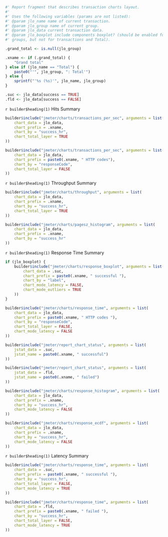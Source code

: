 ```r

#' Report fragment that describes transaction charts layout.
#' 
#' Uses the following variables (params are not listed):
#' @param jlo_name name of current transaction.
#' @param jlo_group name of current group.
#' @param jlo_data current transaction data.
#' @param jlo_boxplot include components boxplot? (should be enabled for
#' groups, but not for transactions and Total).

.grand_total <- is.null(jlo_group)

.xname <- if (.grand_total) {
    "Grand total"
} else if (jlo_name == "Total") {
    paste0("'", jlo_group, ": Total'")
} else {
    sprintf("'%s (%s)'", jlo_name, jlo_group)
}

.suc <- jlo_data[success == TRUE]
.fld <- jlo_data[success == FALSE]
```

`r builder$heading(1)` Hits Summary

```r
builder$include("jmeter/charts/transactions_per_sec", arguments = list(
    chart_data = jlo_data,
    chart_prefix = .xname,
    chart_by = "success_hr",
    chart_total_layer = TRUE
))
```

```r
builder$include("jmeter/charts/transactions_per_sec", arguments = list(
    chart_data = jlo_data,
    chart_prefix = paste0(.xname, " HTTP codes"),
    chart_by = "responseCode",
    chart_total_layer = FALSE
))
```

`r builder$heading(1)` Throughput Summary

```r
builder$include("jmeter/charts/throughput", arguments = list(
    chart_data = jlo_data,
    chart_prefix = .xname,
    chart_by = "success_hr",
    chart_total_layer = TRUE
))
```

```r
builder$include("jmeter/charts/pagesz_histogram", arguments = list(
    chart_data = jlo_data,
    chart_prefix = .xname,
    chart_by = "success_hr"
))
```

`r builder$heading(1)` Response Time Summary

```r
if (jlo_boxplot) {
    builder$include("jmeter/charts/response_boxplot", arguments = list(
        chart_data = .suc,
        chart_prefix = paste0(.xname, " successful "),
        chart_by = "label",
        chart_mode_latency = FALSE,
        chart_mode_outliers = TRUE
    ))
}
```

```r
builder$include("jmeter/charts/response_time", arguments = list(
    chart_data = jlo_data,
    chart_prefix = paste0(.xname, " HTTP codes "),
    chart_by = "responseCode",
    chart_total_layer = FALSE,
    chart_mode_latency = FALSE
))
```

```r
builder$include("jmeter/report_chart_status", arguments = list(
    jstat_data = .suc,
    jstat_name = paste0(.xname, " successful")
))
```

```r
builder$include("jmeter/report_chart_status", arguments = list(
    jstat_data = .fld,
    jstat_name = paste0(.xname, " failed")
))
```

```r
builder$include("jmeter/charts/response_histogram", arguments = list(
    chart_data = jlo_data,
    chart_prefix = .xname,
    chart_by = "success_hr",
    chart_mode_latency = FALSE
))
```

```r
builder$include("jmeter/charts/response_ecdf", arguments = list(
    chart_data = jlo_data,
    chart_prefix = .xname,
    chart_by = "success_hr",
    chart_mode_latency = FALSE
))
```

`r builder$heading(1)` Latency Summary

```r
builder$include("jmeter/charts/response_time", arguments = list(
    chart_data = .suc,
    chart_prefix = paste0(.xname, " successful "),
    chart_by = "success_hr",
    chart_total_layer = FALSE,
    chart_mode_latency = TRUE
))
```

```r
builder$include("jmeter/charts/response_time", arguments = list(
    chart_data = .fld,
    chart_prefix = paste0(.xname, " failed "),
    chart_by = "success_hr",
    chart_total_layer = FALSE,
    chart_mode_latency = TRUE
))
```
